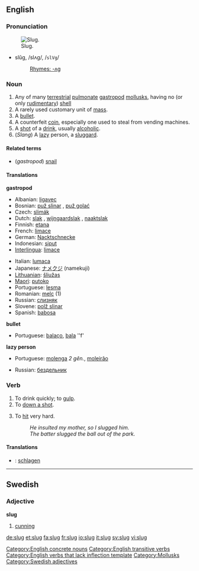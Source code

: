 ==English==

===Pronunciation===
[[Image:Arion lusitanicus eating.jpg|thumb|Slug.]]
*slŭg, /slʌɡ/, /<tt>slVg</tt>/
*:[[Rhymes:English:-ʌɡ|Rhymes: -ʌɡ]]

===Noun===
{{en-noun}}
{{Wikipedia|Slug (disambiguation)|slug}}
# Any of many [[terrestrial]] [[pulmonate]] [[gastropod]] [[mollusk]]s, having no (or only [[rudimentary]]) [[shell]]
# A rarely used customary unit of [[mass]].
# A [[bullet]].
# A counterfeit [[coin]], especially one used to steal from vending machines.
# A [[shot]] of a [[drink]], usually [[alcoholic]].
# (''Slang'') A [[lazy]] person, a [[sluggard]].

====Related terms====
* (''gastropod'') [[snail]]

====Translations====
'''gastropod'''

{{top}}
*Albanian: [[ligavec]]
*Bosnian: [[puž slinar]] {{m}}, [[puž golać]] {{m}}
*Czech: [[slimák]]
*Dutch: [[slak]] {{f}}, [[wijngaardslak]] {{f}}, [[naaktslak]] {{f}}
*Finnish: [[etana]]
*French: [[limace]] {{f}}
*German: [[Nacktschnecke]] {{f}}
*Indonesian: [[siput]]
*[[Interlingua]]: [[limace]]
{{mid}}
*Italian: [[lumaca]] {{f}}
*Japanese: [[ナメクジ]] (namekuji)
*[[Lithuanian]]: [[šliužas]] {{m}}
*[[Maori]]: [[putoko]]
*Portuguese: [[lesma]]  {{f}}
*Romanian: [[melc]] {{m}} (1)
* Russian: [[слизняк]] {{m}}
*Slovene: [[polž slinar]] {{m}}
*Spanish: [[babosa]] {{f}}
{{bottom}}

'''bullet'''
{{top}}
{{mid}}
* Portuguese: [[balaço]], {{m}}  [[bala]] ''f'
{{bottom}}

'''lazy person'''
{{top}}
* Portuguese: [[molenga]] ''2 gên.'', [[moleirão]] {{m}}
{{mid}}
* Russian: [[бездельник]] {{m}}
{{bottom}}

===Verb===
{{en-verb|slug|g|ed}}

# To drink quickly; to [[gulp]].
# To [[down a shot]].
# {{transitive}} To [[hit]] very hard.
#: ''He insulted my mother, so I slugged him.''
#: ''The batter slugged the ball out of the park.''

====Translations====
{{top}}
*{{ttbc|German}}: [[schlagen]]
{{mid}}
{{bottom}}

----

==Swedish==
===Adjective===
'''slug'''

#[[cunning]]

[[Category:English concrete nouns]]
[[Category:English transitive verbs]]
[[Category:English verbs that lack inflection template]]
[[Category:Mollusks]]
[[Category:Swedish adjectives]]

[[de:slug]]
[[et:slug]]
[[fa:slug]]
[[fr:slug]]
[[io:slug]]
[[it:slug]]
[[sv:slug]]
[[vi:slug]]